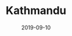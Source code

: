 ---
cover: "./sean-foley-0JD7kvxAq0Y-unsplash.jpg"
date: "2019-09-10"
title: "Kathmandu"
areas:
  - Neon
  - Lights
---